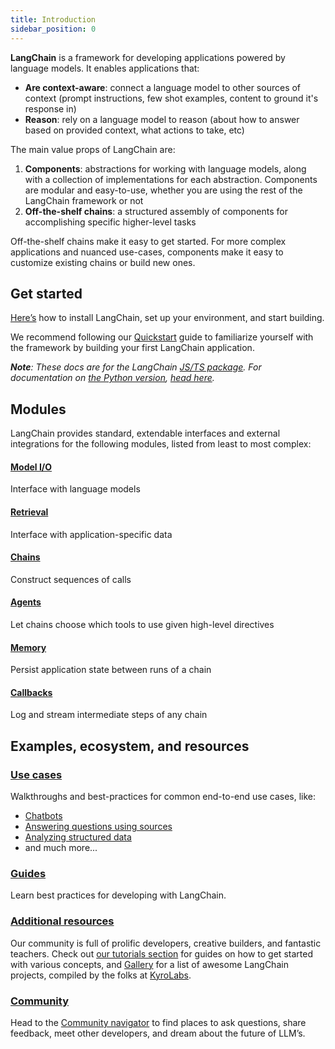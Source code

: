 ```yaml
---
title: Introduction
sidebar_position: 0
---
```


**LangChain** is a framework for developing applications powered by language models. It enables applications that:

- **Are context-aware**: connect a language model to other sources of context (prompt instructions, few shot examples, content to ground it's response in)
- **Reason**: rely on a language model to reason (about how to answer based on provided context, what actions to take, etc)

The main value props of LangChain are:

1. **Components**: abstractions for working with language models, along with a collection of implementations for each abstraction. Components are modular and easy-to-use, whether you are using the rest of the LangChain framework or not
2. **Off-the-shelf chains**: a structured assembly of components for accomplishing specific higher-level tasks

Off-the-shelf chains make it easy to get started. For more complex applications and nuanced use-cases, components make it easy to customize existing chains or build new ones.

## Get started

[Here’s](/docs/get_started/installation) how to install LangChain, set up your environment, and start building.

We recommend following our [Quickstart](/docs/get_started/quickstart) guide to familiarize yourself with the framework by building your first LangChain application.

_**Note**: These docs are for the LangChain [JS/TS package](https://github.com/langchain-ai/langchainjs). For documentation on [the Python version](https://github.com/langchain-ai/langchain), [head here](https://python.langchain.com/docs)._

## Modules

LangChain provides standard, extendable interfaces and external integrations for the following modules, listed from least to most complex:

#### [Model I/O](/docs/modules/model_io/)

Interface with language models

#### [Retrieval](/docs/modules/data_connection/)

Interface with application-specific data

#### [Chains](/docs/modules/chains/)

Construct sequences of calls

#### [Agents](/docs/modules/agents/)

Let chains choose which tools to use given high-level directives

#### [Memory](/docs/modules/memory/)

Persist application state between runs of a chain

#### [Callbacks](/docs/modules/callbacks/)

Log and stream intermediate steps of any chain

## Examples, ecosystem, and resources

### [Use cases](/docs/use_cases/)

Walkthroughs and best-practices for common end-to-end use cases, like:

- [Chatbots](/docs/use_cases/chatbots/)
- [Answering questions using sources](/docs/use_cases/question_answering/)
- [Analyzing structured data](/docs/use_cases/tabular)
- and much more...

### [Guides](/docs/guides/)

Learn best practices for developing with LangChain.

### [Additional resources](/docs/additional_resources/tutorials)

Our community is full of prolific developers, creative builders, and fantastic teachers. Check out [our tutorials section](/docs/additional_resources/tutorials) for guides on how to get started with various concepts, and [Gallery](https://github.com/kyrolabs/awesome-langchain) for a list of awesome LangChain projects, compiled by the folks at [KyroLabs](https://kyrolabs.com).

### [Community](/docs/community)

Head to the [Community navigator](/docs/community) to find places to ask questions, share feedback, meet other developers, and dream about the future of LLM’s.
